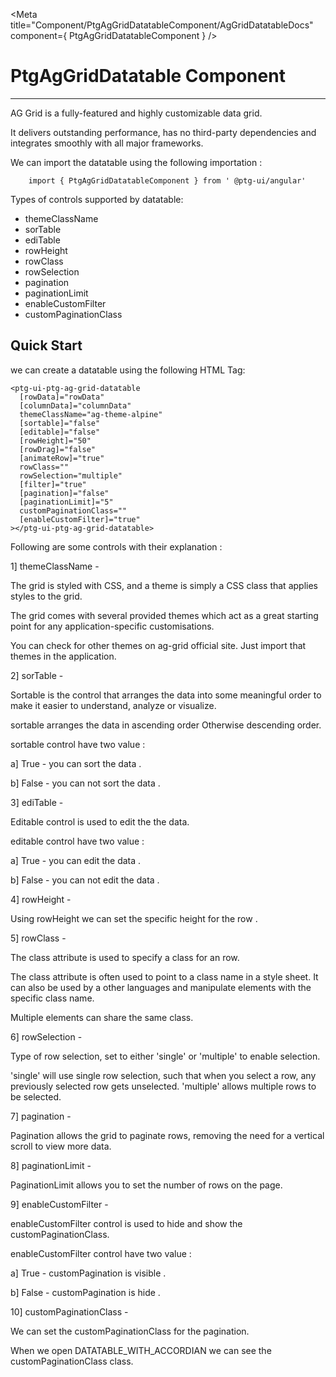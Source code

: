 


 <Meta title="Component/PtgAgGridDatatableComponent/AgGridDatatableDocs" component={ PtgAgGridDatatableComponent }    />



 # PtgAgGridDatatable Component

 ---


 AG Grid is a fully-featured and highly customizable data grid.
 
 It delivers outstanding performance, has no third-party dependencies and integrates smoothly with all major frameworks.


 We can import the datatable using the following importation : 

```
    import { PtgAgGridDatatableComponent } from ' @ptg-ui/angular'
```    

 Types of controls supported by datatable:

 - themeClassName
 - sorTable
 - ediTable
 - rowHeight
 - rowClass
 - rowSelection
 - pagination
 - paginationLimit
 - enableCustomFilter
 - customPaginationClass



 
 ## Quick Start
 
 we can create a datatable using the following HTML Tag: 


```
<ptg-ui-ptg-ag-grid-datatable
  [rowData]="rowData"
  [columnData]="columnData"
  themeClassName="ag-theme-alpine"
  [sortable]="false"
  [editable]="false"
  [rowHeight]="50"
  [rowDrag]="false"
  [animateRow]="true"
  rowClass=""
  rowSelection="multiple"
  [filter]="true"
  [pagination]="false"
  [paginationLimit]="5"
  customPaginationClass=""
  [enableCustomFilter]="true"
></ptg-ui-ptg-ag-grid-datatable>

```


Following are some controls with their explanation :

1] themeClassName - 

The grid is styled with CSS, and a theme is simply a CSS class that applies styles to the grid.

The grid comes with several provided themes which act as a great starting point for any application-specific customisations. 

You can check for other themes on ag-grid official site. Just import that themes in the application.

<Canvas><Story id="component-ptgaggriddatatablecomponent--theme-class-name" /></Canvas>


2] sorTable -

Sortable is the control that arranges the data into some meaningful order to make it easier to understand, analyze or visualize.

sortable arranges the data in ascending order Otherwise descending order.

sortable control have two value :

a] True - you can sort the data .

b] False - you can not sort the data .

<Canvas><Story id="component-ptgaggriddatatablecomponent--sortable" /></Canvas>


3] ediTable -

Editable control is used to edit the the data.

editable control have two value :

a] True - you can edit the data .

b] False - you can not edit the data .

<Canvas><Story id="component-ptgaggriddatatablecomponent--editable" /></Canvas>


4] rowHeight -

Using rowHeight we can set the specific height for the row .    

<Canvas><Story id="component-ptgaggriddatatablecomponent--row-height" /></Canvas>


5] rowClass -

The class attribute is used to specify a class for an row.

The class attribute is often used to point to a class name in a style sheet. It can also be used by a other languages and manipulate elements with the specific class name.

Multiple elements can share the same class.


<Canvas><Story id="component-ptgaggriddatatablecomponent--row-class" /></Canvas>


6] rowSelection - 

Type of row selection, set to either 'single' or 'multiple' to enable selection. 
 
'single' will use single row selection, such that when you select a row, any previously selected row gets unselected. 'multiple' allows multiple rows to be selected.


<Canvas><Story id="component-ptgaggriddatatablecomponent--row-selection" /></Canvas>


7] pagination - 

Pagination allows the grid to paginate rows, removing the need for a vertical scroll to view more data.

<Canvas><Story id="component-ptgaggriddatatablecomponent--pagination" /></Canvas>  


8] paginationLimit -
  
PaginationLimit allows you to set the number of rows on the page.

<Canvas><Story id="component-ptgaggriddatatablecomponent--pagination-limit" /></Canvas>   


9] enableCustomFilter - 

enableCustomFilter control is used to hide and show the customPaginationClass.  
  
enableCustomFilter control have two value :

a] True - customPagination is visible .

b] False - customPagination is hide .


<Canvas><Story id="component-ptgaggriddatatablecomponent--enable-custom-filter" /></Canvas>



10] customPaginationClass -

  We can set the customPaginationClass for the pagination.

  When we open DATATABLE_WITH_ACCORDIAN we can see the  customPaginationClass class.
 

 <Canvas><Story id="component-ptgaggriddatatablecomponent--custom-pagination-class" /></Canvas>   